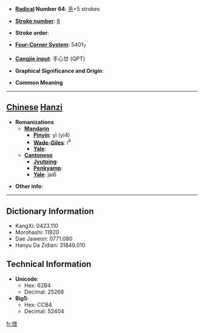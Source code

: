 * '''[[Wiktionary:Chinese radical index| Radical]] Number 64''': [[Wiktionary:Chinese radical index 手|手]]+5 strokes

* '''[[Wiktionary:Chinese total strokes index|Stroke number]]''': [[Wiktionary:Chinese total strokes index 8|8]]

* '''Stroke order''': 

* '''[[Wiktionary:Chinese four corner index|Four-Corner System]]''': 5401<sub>7</sub>

* '''[[Wiktionary:Chinese Cangjie index|Cangjie input]]''': 手心廿 (QPT)

* '''Graphical Significance and Origin''': 

* '''Common Meaning'''

----

== [[Chinese]] [[Hanzi]] ==

* '''Romanizations'''
** '''[[Mandarin]]'''
*** '''[[Pinyin]]''': yì (yi4)
*** '''[[Wade-Giles]]''': i<sup>4</sup>
*** '''[[Yale]]''': 
** '''[[Cantonese]]'''
*** '''[[Jyutping]]''':
*** '''[[Penkyamp]]''': 
*** '''[[Yale]]''': jai6

* '''Other info''': 

----

== Dictionary Information ==

* KangXi: 0423.110
* Morohashi: 11920
* Dae Jaweon: 0771.080
* Hanyu Da Zidian: 31849.010

== Technical Information ==

* '''Unicode''':
** Hex: 62B4
** Decimal: 25268
* '''Big5''':
** Hex: CCB4
** Decimal: 52404

[[fr:抴]]